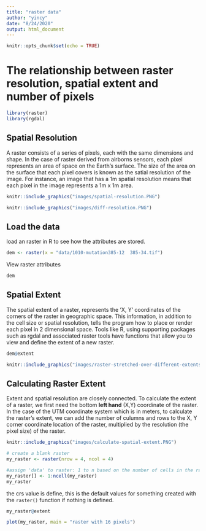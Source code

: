 ```yaml
---
title: "raster data"
author: "yincy"
date: "8/24/2020"
output: html_document
---
```


```r
knitr::opts_chunk$set(echo = TRUE)
```


# The relationship between raster resolution, spatial extent and number of pixels  
```r
library(raster)
library(rgdal)
```


## Spatial Resolution  
A raster consists of a series of pixels, each with the same dimensions and shape. In the case of raster derived from airborns sensors, each pixel represents an area of space on the Earth's surface. The size of the area on the surface that each pixel covers is known as the satial resolution of the image. For instance, an image that has a 1m spatial resolution means that each pixel in the image represents a 1m x 1m area.  

```r
knitr::include_graphics("images/spatial-resolution.PNG")
```

```r
knitr::include_graphics("images/diff-resolution.PNG")
```


## Load the data  
load an raster in R to see how the attributes are stored.  
```r
dem <- raster(x = "data/1010-mutation385-12  385-34.tif")
```


View raster attributes  
```r
dem
```


## Spatial Extent  
The spatial extent of a raster, represents the 'X, Y' coordinates of the corners of the raster in geographic space. This information, in addition to the cell size or spatial resolution, tells the program how to place or render each pixel in 2 dimensional space. Tools like R, using supporting packages such as rgdal and associated raster tools have functions that allow you to view and define the extent of a new raster.  

```r
dem@extent
```

```r
knitr::include_graphics("images/raster-stretched-over-different-extents.PNG")
```


## Calculating Raster Extent  
Extent and spatial resolution are closely connected. To calculate the extent of a raster, we first need the bottom **left hand** (X,Y) coordinate of the raster. In the case of the UTM coordinate system which is in meters, to calculate the raster's extent, we can add the number of culumns and rows to the X, Y corner coordinate location of the raster, multiplied by the resolution (the pixel size) of the raster.  

```r
knitr::include_graphics("images/calculate-spatial-extent.PNG")
```

```r
# create a blank raster
my_raster <- raster(nrow = 4, ncol = 4)

#assign 'data' to raster: 1 to n based on the number of cells in the raster
my_raster[] <- 1:ncell(my_raster)
my_raster
```

the crs value is define, this is the default values for something created with the `raster()` function if nothing is defined.  

```r
my_raster@extent
```

```r
plot(my_raster, main = "raster with 16 pixels")
```


























